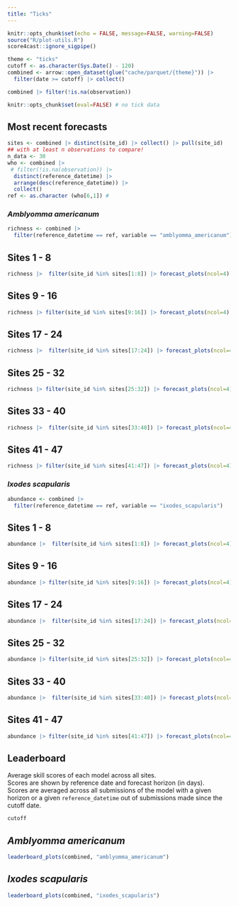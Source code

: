 ```yaml
---
title: "Ticks"
---
```


```r
knitr::opts_chunk$set(echo = FALSE, message=FALSE, warning=FALSE)
source("R/plot-utils.R")
score4cast::ignore_sigpipe()

```

```r
theme <- "ticks"
cutoff <- as.character(Sys.Date() - 120)
combined <- arrow::open_dataset(glue("cache/parquet/{theme}")) |>
  filter(date >= cutoff) |> collect() 

combined |> filter(!is.na(observation))

```

```r
knitr::opts_chunk$set(eval=FALSE) # no tick data
```

## Most recent forecasts

```r
sites <- combined |> distinct(site_id) |> collect() |> pull(site_id)
## with at least n observations to compare!
n_data <- 30
who <- combined |> 
 # filter(!is.na(observation)) |> 
  distinct(reference_datetime) |> 
  arrange(desc(reference_datetime)) |> 
  collect()
ref <- as.character (who[6,1]) # 
```

### *Amblyomma americanum*

::: panel-tabset
```r
richness <- combined |> 
  filter(reference_datetime == ref, variable == "amblyomma_americanum")
```

## Sites 1 - 8

```r
richness |>  filter(site_id %in% sites[1:8]) |> forecast_plots(ncol=4)
```

## Sites 9 - 16

```r
richness |> filter(site_id %in% sites[9:16]) |> forecast_plots(ncol=4)
```

## Sites 17 - 24

```r
richness |>  filter(site_id %in% sites[17:24]) |> forecast_plots(ncol=4)
```

## Sites 25 - 32

```r
richness |> filter(site_id %in% sites[25:32]) |> forecast_plots(ncol=4)
```

## Sites 33 - 40

```r
richness |>  filter(site_id %in% sites[33:40]) |> forecast_plots(ncol=4)
```

## Sites 41 - 47

```r
richness |> filter(site_id %in% sites[41:47]) |> forecast_plots(ncol=4)
```
:::

### *Ixodes scapularis*

::: panel-tabset
```r
abundance <- combined |> 
  filter(reference_datetime == ref, variable == "ixodes_scapularis")
```

## Sites 1 - 8

```r
abundance |>  filter(site_id %in% sites[1:8]) |> forecast_plots(ncol=4)
```

## Sites 9 - 16

```r
abundance |> filter(site_id %in% sites[9:16]) |> forecast_plots(ncol=4)
```

## Sites 17 - 24

```r
abundance |>  filter(site_id %in% sites[17:24]) |> forecast_plots(ncol=4)
```

## Sites 25 - 32

```r
abundance |> filter(site_id %in% sites[25:32]) |> forecast_plots(ncol=4)
```

## Sites 33 - 40

```r
abundance |>  filter(site_id %in% sites[33:40]) |> forecast_plots(ncol=4)
```

## Sites 41 - 47

```r
abundance |> filter(site_id %in% sites[41:47]) |> forecast_plots(ncol=4)
```
:::

## Leaderboard

Average skill scores of each model across all sites.\
Scores are shown by reference date and forecast horizon (in days).\
Scores are averaged across all submissions of the model with a given horizon or a given `reference_datetime` out of submissions made since the cutoff date.

```r
cutoff
```

::: panel-tabset
## *Amblyomma americanum*

```r
leaderboard_plots(combined, "amblyomma_americanum")

```

## *Ixodes scapularis*

```r
leaderboard_plots(combined, "ixodes_scapularis")
```
:::

<!-- Consider adding site-by-site breakout on scores -->
